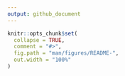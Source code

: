 ```yaml
---
output: github_document
---
```


```r
knitr::opts_chunk$set(
  collapse = TRUE,
  comment = "#>",
  fig.path = "man/figures/README-",
  out.width = "100%"
)
```




